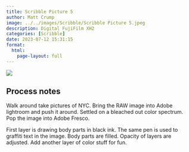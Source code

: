 ```yaml
---
title: Scribble Picture 5
author: Matt Crump
image: ../../images/Scribble/Scribble Picture 5.jpeg
description: Digital FujiFilm XH2
categories: [Scribble]
date: 2023-07-12 15:31:15
format:
  html:
    page-layout: full
---
```


![](../../images/Scribble/Scribble Picture 5.jpeg)

## Process notes

Walk around take pictures of NYC. Bring the RAW image into Adobe lightroom and push it around. Settled on a bleached out color spectrum. Pop the image into Adobe Fresco.

First layer is drawing body parts in black ink. The same pen is used to graffiti text in the image. Body parts are filled. Opacity of layers are adjusted. Add another layer of color stuff for fun.
